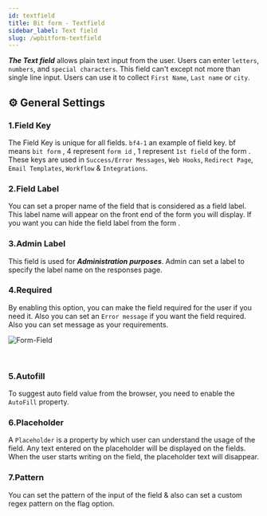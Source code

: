 ```yaml
---
id: textfield
title: Bit form - Textfield
sidebar_label: Text field
slug: /wpbitform-textfield
---
```



**_The Text field_** allows plain text input from the user. Users can enter `letters`, `numbers`, and `special characters`. This field can't except not more than single line input. Users can use it to collect `First Name`, `Last name` or `city`.

## ⚙ General Settings 

### 1.Field Key
The Field Key is unique for all fields. `bf4-1` an example of field key. bf means `bit form` , 4 represent `form id` , 1 represent `1st field` of the form . These keys are used in `Success/Error Messages`, `Web Hooks`, `Redirect Page`, `Email Templates`, `Workflow` & `Integrations`.
### 2.Field Label
You can set a proper name of the field that is considered as a field label. This label name will appear on the front end of the form you will display. If you want you can hide the field label from the form .
### 3.Admin Label 
This field is used for **_Administration purposes_**. Admin can set a label to specify the label name on the responses page.
### 4.Required
By enabling this option, you can make the field required for the user if you need it. Also you can set an `Error message` if you want the field required. Also you can set message as your requirements.
   <br />

<Image
  src="Field-Types/Text-Field-Bit-Form"
  alt="Form-Field"
  w="1900"
  h="300"
/>

<br />

### 5.Autofill 
To suggest auto field value from the browser, you need to enable the `AutoFill` property.
### 6.Placeholder
A `Placeholder` is a property by which user can understand the usage of the field. Any text entered on the placeholder will be displayed on the fields. When the user starts writing on the field, the placeholder text will disappear.
### 7.Pattern
You can set the pattern of the input of the field & also can set a custom regex pattern on the flag option.
